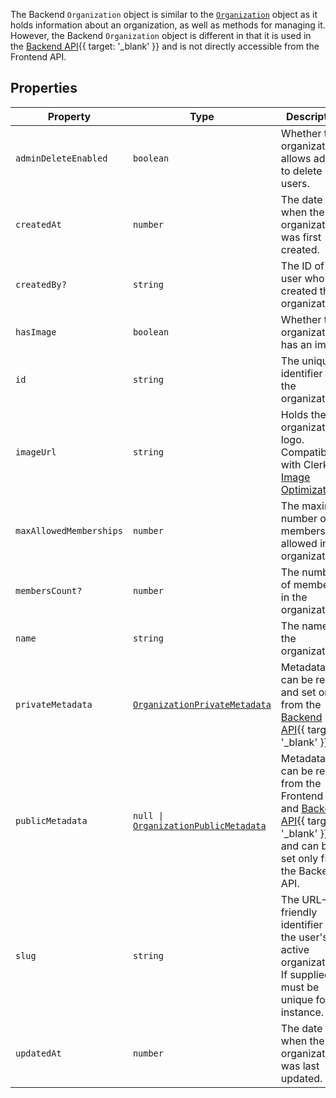 The Backend `Organization` object is similar to the [`Organization`](/docs/reference/javascript/organization) object as it holds information about an organization, as well as methods for managing it. However, the Backend `Organization` object is different in that it is used in the [Backend API](/docs/reference/backend-api/tag/Organizations#operation/ListOrganizations){{ target: '_blank' }} and is not directly accessible from the Frontend API.

## Properties

| Property                                                   | Type                                                                                                                      | Description                                                                                                                                                    |
| ---------------------------------------------------------- | ------------------------------------------------------------------------------------------------------------------------- | -------------------------------------------------------------------------------------------------------------------------------------------------------------- |
| <a id="admindeleteenabled"></a> `adminDeleteEnabled`       | `boolean`                                                                                                                 | Whether the organization allows admins to delete users.                                                                                                        |
| <a id="createdat"></a> `createdAt`                         | `number`                                                                                                                  | The date when the organization was first created.                                                                                                              |
| <a id="createdby"></a> `createdBy?`                        | `string`                                                                                                                  | The ID of the user who created the organization.                                                                                                               |
| <a id="hasimage"></a> `hasImage`                           | `boolean`                                                                                                                 | Whether the organization has an image.                                                                                                                         |
| <a id="id"></a> `id`                                       | `string`                                                                                                                  | The unique identifier for the organization.                                                                                                                    |
| <a id="imageurl"></a> `imageUrl`                           | `string`                                                                                                                  | Holds the organization's logo. Compatible with Clerk's [Image Optimization](/docs/guides/development/image-optimization).                                      |
| <a id="maxallowedmemberships"></a> `maxAllowedMemberships` | `number`                                                                                                                  | The maximum number of memberships allowed in the organization.                                                                                                 |
| <a id="memberscount"></a> `membersCount?`                  | `number`                                                                                                                  | The number of members in the organization.                                                                                                                     |
| <a id="name"></a> `name`                                   | `string`                                                                                                                  | The name of the organization.                                                                                                                                  |
| <a id="privatemetadata"></a> `privateMetadata`             | [`OrganizationPrivateMetadata`](/docs/reference/javascript/types/metadata#organization-private-metadata)                  | Metadata that can be read and set only from the [Backend API](/docs/reference/backend-api){{ target: '_blank' }}.                                              |
| <a id="publicmetadata"></a> `publicMetadata`               | <code>null \| [OrganizationPublicMetadata](/docs/reference/javascript/types/metadata#organization-public-metadata)</code> | Metadata that can be read from the Frontend API and [Backend API](/docs/reference/backend-api){{ target: '_blank' }} and can be set only from the Backend API. |
| <a id="slug"></a> `slug`                                   | `string`                                                                                                                  | The URL-friendly identifier of the user's active organization. If supplied, it must be unique for the instance.                                                |
| <a id="updatedat"></a> `updatedAt`                         | `number`                                                                                                                  | The date when the organization was last updated.                                                                                                               |
